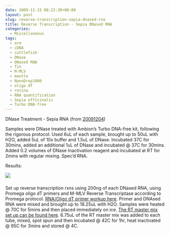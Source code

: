 ```yaml
---
date: 2009-12-15 00:22:30+00:00
layout: post
slug: reverse-transcription-sepia-dnased-rna
title: Reverse Transcription - Sepia DNased RNA
categories:
  - Miscellaneous
tags:
  - arm
  - cDNA
  - cuttlefish
  - DNase
  - DNased RNA
  - fin
  - M-MLV
  - mantle
  - NanoDrop1000
  - oligo dT
  - retina
  - RNA quantification
  - Sepia officinalis
  - Turbo DNA-free
---
```


DNase Treatment - Sepia RNA (from [20091204](/Sam%27s+Working+Notebook+Nov-Dec+2009#sjw20091204))

Samples were DNase treated with Ambion's Turbo DNA-free kit, following the rigorous protocol. Used 6uL of each sample, brought up to 50uL with H2O, added 5uL of 10x buffer and 1.5uL of DNase. Incubated 37C for 30mins, added an additional 1uL of DNase and incubated @ 37C for 30mins. Added 0.2 volumes of DNase Inactivation reagent and incubated at RT for 2mins with regular mixing. Spec'd RNA.

Results:

![](https://eagle.fish.washington.edu/Arabidopsis/RNA%20Spec%20Readings/20091214%20DNased%20RNA%20SJW.jpg)





### 



Set up reverse transcription rxns using 200ng of each DNased RNA, using Promega oligo dT primers and M-MLV Reverse Transcriptase according to Promega protocol. [RNA/Oligo dT primer workup here](https://spreadsheets.google.com/ccc?key=tx1K7KtLV-E1ELVS8JdlEBA&hl=en). Primer and DNAsed RNA were mixed and brought up to 18.25uL with H2O. Samples were heated @ 70C for 5mins and then placed immediately on ice. [The RT master mix set up can be found here](http://eagle.fish.washington.edu/Arabidopsis/Notebook%20Workup%20Files/20091214-01.jpg). 6.75uL of the RT master mix was added to each tube, mixed, spot spun and then incubated @ 42C for 1hr, heat inactivated @ 95C for 3mins and stored @ 4C.
